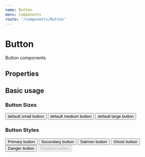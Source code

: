 ```yaml
---
name: Button
menu: Components
route: '/components/Button'
---
```





# Button

Button components
 
## Properties
<Props of={Button} />

## Basic usage

### Button Sizes
<Playground>
    <BlockContainer>
        <Button type="primary" size="small">default small button</Button>
    </BlockContainer>
    <BlockContainer>
        <Button type="primary" size="medium">default medium button</Button>
    </BlockContainer>
    <BlockContainer>
        <Button type="primary" size="large">default large button</Button>
    </BlockContainer>
</Playground>

### Button Styles
<Playground>
    <BlockContainer>
        <Button type="primary">Primary button</Button>
    </BlockContainer>
    <BlockContainer>
        <Button type="secondary">Secondary button</Button>
    </BlockContainer>
    <BlockContainer>
        <Button type="salmon">Salmon button</Button>
    </BlockContainer>
    <BlockContainer>
        <Button type="ghost">Ghost button</Button>
    </BlockContainer>
    <BlockContainer>
        <Button type="danger">Danger button</Button>
    </BlockContainer>
    <BlockContainer>
        <Button disabled>Disabled button</Button>
    </BlockContainer>
</Playground>
